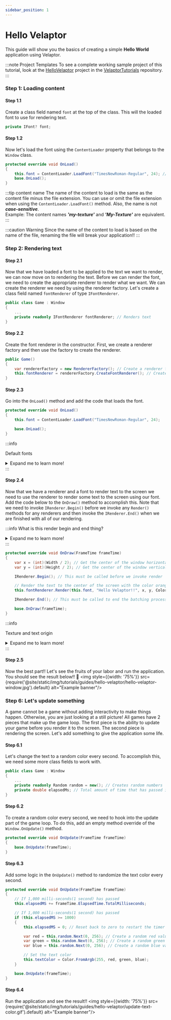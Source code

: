 ```yaml
---
sidebar_position: 1
---
```



# Hello Velaptor

This guide will show you the basics of creating a simple **Hello World** application using Velaptor.

:::note Project Templates
To see a complete working sample project of this tutorial, look at the [HelloVelaptor](https://github.com/KinsonDigital/VelaptorTutorials/tree/master/HelloVelaptor) project in the [VelaptorTutorials](https://github.com/KinsonDigital/VelaptorTutorials) repository.
:::

### <span class="color-step">Step 1: Loading content</span>



#### <span class="color-sub-step">Step 1.1</span>

Create a class field named `font` at the top of the class.  This will the loaded font to use for rendering text.

```csharp
private IFont? font;
```

#### <span class="color-sub-step">Step 1.2</span>

Now let's load the font using the `ContentLoader` property that belongs to the `Window` class.

```csharp
protected override void OnLoad()
{
    this.font = ContentLoader.LoadFont("TimesNewRoman-Regular", 24); // Loads the font into the class field
    base.OnLoad();
}
```
:::tip content name
The name of the content to load is the same as the content file minus the file extension.  You can use or
omit the file extension when using the `ContentLoader.LoadFont()` method. Also, the name is not _**case-sensitive**_.  
Example: The content names _**'my-texture'**_ and _**'My-Texture'**_ are equivalent.
:::

:::caution Warning
Since the name of the content to load is based on the name of the file, renaming the file will break your application!!
:::


### <span class="color-step">Step 2: Rendering text</span>

#### <span class="color-sub-step">Step 2.1</span>

Now that we have loaded a font to be applied to the text we want to render, we can now move on to rendering the text.
Before we can render the font, we need to create the appropriate renderer to render what we want.
We can create the renderer we need by using the renderer factory.  Let's create a class field named `fontRenderer` of type `IFontRenderer`.

```csharp
public class Game : Window
{
    ...
    private readonly IFontRenderer fontRenderer; // Renders text
}
```

#### <span class="color-sub-step">Step 2.2</span>

Create the font renderer in the constructor.  First, we create a renderer factory and then use the factory to create the renderer.

```csharp
public Game()
{
    var rendererFactory = new RendererFactory(); // Create a renderer factory
    this.fontRenderer = rendererFactory.CreateFontRenderer(); // Create a font renderer
}
```

#### <span class="color-sub-step">Step 2.3</span>

Go into the `OnLoad()` method and add the code that loads the font.

```csharp
protected override void OnLoad()
{
    this.font = ContentLoader.LoadFont("TimesNewRoman-Regular", 24);

    base.OnLoad();
}
```
:::info

Default fonts
<details><summary>Expand me to learn more!</summary>

Currently, Velaptor comes with 4 different default fonts.  All of the default fonts are _**Times New Roman**_.
The 4 different default font types are:
- TimesNewRoman-Regular
- TimesNewRoman-Bold
- TimesNewRoman-Italic
- TimesNewRoman-BoldItalic

<!-- TODO: Need to create a link to the guide once it is created.-->
Default font types are the 4 types of fonts that come _**built-into**_ Velaptor. For more info, refer to the font guide.
</details>
:::


#### <span class="color-sub-step">Step 2.4</span>

Now that we have a renderer and a font to render text to the screen we need to use the renderer to render some text to the screen using our font.
Add the code below to the `OnDraw()` method to accomplish this.  Note that we need to invoke `IRenderer.Begin()` before we invoke any `Render()` methods
for any renderers and then invoke the `IRenderer.End()` when we are finished with all of our rendering.

:::info
What is this render begin and end thing?

<details><summary>Expand me to learn more!</summary>

This has to do with batching.  When we call `Begin()`, we are telling Velaptor that we are ready to start _**'batching'**_ all of our textures together.
As we call any `Render()` method for any renderer types, we are adding textures to the _**'batch'**_.  Once we invoke the `End()` method,
this tells Velaptor that we are done batching all of our textures.
Once we invoked the `End()` method, this is when the actual rendering occurs.

Just remember the steps:
1. Invoke `IRenderer.Begin()` method
2. Invoked all `Render()` methods for the current frame
3. Invoke the `IRenderer.End()` method

That's it!!
</details>
:::

```csharp
protected override void OnDraw(FrameTime frameTime)
{
    var x = (int)(Width / 2); // Get the center of the window horizontally
    var y = (int)(Height / 2); // Get the center of the window vertically

    IRenderer.Begin(); // This must be called before we invoke render

    // Render the text to the center of the screen with the color orange
    this.fontRenderer.Render(this.font, "Hello Velaptor!!", x, y, Color.Orange);

    IRenderer.End(); // This must be called to end the batching process and render to the screen

    base.OnDraw(frameTime);
}
```

:::info

Texture and text origin
<details><summary>Expand me to learn more!</summary>

Some game engines and frameworks use the top left corner of an object when rendering at a particular position.  Velaptor does not work like this.
When rendering text, the position of the text is relative to the center of the entire text or texture content.

What this means is if you render the text at position _**(0,0)**_, you would only be able to see the bottom right quadrant of the text because
the other 3 quadrants would be rendered off-screen!!  Make sure to take this into account when it comes to text and object render positioning.
<img style={{width: '75%'}} src={require('@site/static/img/tutorials/guides/hello-velaptor/text-origin.png').default} alt="Example banner"/>
</details>
:::

#### <span class="color-sub-step">Step 2.5</span>

Now the best part!! Let's see the fruits of your labor and run the application.
You should see the result below!! 🥳
<img style={{width: '75%'}} src={require('@site/static/img/tutorials/guides/hello-velaptor/hello-velaptor-window.jpg').default} alt="Example banner"/>


### <span class="color-step">Step 6: Let's update something</span>

A game cannot be a game without adding interactivity to make things happen.  Otherwise, you are just looking at a still picture!
All games have 2 pieces that make up the game loop.  The first piece is the ability to update your game before you render it to the screen.  The second piece
is rendering the screen.  Let's add something to give the application some life.

#### <span class="color-sub-step">Step 6.1</span>

Let's change the text to a random color every second.  To accomplish this, we need some more class fields to work with.

```csharp
public class Game : Window
{
	...
    private readonly Random random = new(); // Creates random numbers
    private double elapsedMs; // Total amount of time that has passed in milliseconds
}
```

#### <span class="color-sub-step">Step 6.2</span>

To create a random color every second, we need to hook into the update part of the game loop.  To do this, add an empty method override of the `Window.OnUpdate()` method.

```csharp
protected override void OnUpdate(FrameTime frameTime)
{
    base.OnUpdate(frameTime);
}
```

#### <span class="color-sub-step">Step 6.3</span>

Add some logic in the `OnUpdate()` method to randomize the text color every second.

```csharp
protected override void OnUpdate(FrameTime frameTime)
{
    // If 1,000 milli-seconds(1 second) has passed
    this.elapsedMS += frameTime.ElapsedTime.TotalMilliseconds;

    // If 1,000 milli-seconds(1 second) has passed
    if (this.elapsedMS >= 1000)
    {
        this.elapsedMS = 0; // Reset back to zero to restart the timer

        var red = this.random.Next(0, 256); // Create a random red value
        var green = this.random.Next(0, 256); // Create a random green value
        var blue = this.random.Next(0, 256); // Create a random blue value

        // Set the text color
        this.textColor = Color.FromArgb(255, red, green, blue);
    }

    base.OnUpdate(frameTime);
}
```

#### <span class="color-sub-step">Step 6.4</span>
Run the application and see the result!!
<img style={{width: '75%'}} src={require('@site/static/img/tutorials/guides/hello-velaptor/update-text-color.gif').default} alt="Example banner"/>